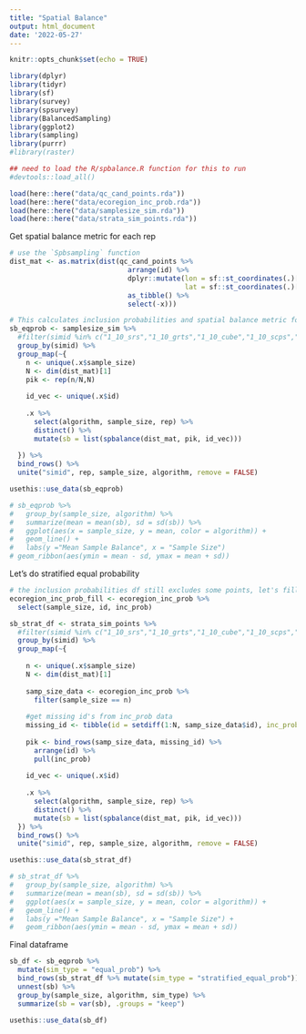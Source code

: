 ```yaml
---
title: "Spatial Balance"
output: html_document
date: '2022-05-27'
---
```


```r
knitr::opts_chunk$set(echo = TRUE)
```

```r
library(dplyr)
library(tidyr)
library(sf)
library(survey)
library(spsurvey)
library(BalancedSampling)
library(ggplot2)
library(sampling)
library(purrr)
#library(raster)

## need to load the R/spbalance.R function for this to run
#devtools::load_all()
```

```r
load(here::here("data/qc_cand_points.rda"))
load(here::here("data/ecoregion_inc_prob.rda"))
load(here::here("data/samplesize_sim.rda"))
load(here::here("data/strata_sim_points.rda"))
```


Get spatial balance metric for each rep
```r
# use the `Spbsampling` function
dist_mat <- as.matrix(dist(qc_cand_points %>% 
                             arrange(id) %>%
                             dplyr::mutate(lon = sf::st_coordinates(.)[,1], 
                                           lat = sf::st_coordinates(.)[,2]) %>%
                             as_tibble() %>%
                             select(-x)))

# This calculates inclusion probabilities and spatial balance metric for an equal probability study design
sb_eqprob <- samplesize_sim %>%
  #filter(simid %in% c("1_10_srs","1_10_grts","1_10_cube","1_10_scps","1_10_lpm1","1_10_lpm2")) %>%
  group_by(simid) %>%
  group_map(~{
    n <- unique(.x$sample_size)
    N <- dim(dist_mat)[1]
    pik <- rep(n/N,N)
    
    id_vec <- unique(.x$id)
    
    .x %>%
      select(algorithm, sample_size, rep) %>% 
      distinct() %>%
      mutate(sb = list(spbalance(dist_mat, pik, id_vec)))
    
  }) %>%
  bind_rows() %>%
  unite("simid", rep, sample_size, algorithm, remove = FALSE)

usethis::use_data(sb_eqprob)

# sb_eqprob %>%
#   group_by(sample_size, algorithm) %>%
#   summarize(mean = mean(sb), sd = sd(sb)) %>%
#   ggplot(aes(x = sample_size, y = mean, color = algorithm)) +
#   geom_line() +
#   labs(y ="Mean Sample Balance", x = "Sample Size") 
# geom_ribbon(aes(ymin = mean - sd, ymax = mean + sd))
```

Let's do stratified equal probability
```r
# the inclusion probabilities df still excludes some points, let's fill in the holes
ecoregion_inc_prob_fill <- ecoregion_inc_prob %>%
  select(sample_size, id, inc_prob)

sb_strat_df <- strata_sim_points %>%
  #filter(simid %in% c("1_10_srs","1_10_grts","1_10_cube","1_10_scps","1_10_lpm1","1_10_lpm2")) %>%
  group_by(simid) %>%
  group_map(~{
    
    n <- unique(.x$sample_size)
    N <- dim(dist_mat)[1]
    
    samp_size_data <- ecoregion_inc_prob %>%
      filter(sample_size == n)
    
    #get missing id's from inc_prob data
    missing_id <- tibble(id = setdiff(1:N, samp_size_data$id), inc_prob = 0)
    
    pik <- bind_rows(samp_size_data, missing_id) %>%
      arrange(id) %>%
      pull(inc_prob)
    
    id_vec <- unique(.x$id)
    
    .x %>%
      select(algorithm, sample_size, rep) %>% 
      distinct() %>%
      mutate(sb = list(spbalance(dist_mat, pik, id_vec)))
  }) %>%
  bind_rows() %>%
  unite("simid", rep, sample_size, algorithm, remove = FALSE)

usethis::use_data(sb_strat_df)

# sb_strat_df %>%
#   group_by(sample_size, algorithm) %>%
#   summarize(mean = mean(sb), sd = sd(sb)) %>%
#   ggplot(aes(x = sample_size, y = mean, color = algorithm)) +
#   geom_line() +
#   labs(y ="Mean Sample Balance", x = "Sample Size") +
#   geom_ribbon(aes(ymin = mean - sd, ymax = mean + sd))
```

Final dataframe
```r
sb_df <- sb_eqprob %>%
  mutate(sim_type = "equal_prob") %>%
  bind_rows(sb_strat_df %>% mutate(sim_type = "stratified_equal_prob")) %>%
  unnest(sb) %>% 
  group_by(sample_size, algorithm, sim_type) %>%
  summarize(sb = var(sb), .groups = "keep") 

usethis::use_data(sb_df)
```

